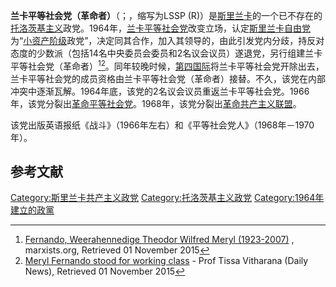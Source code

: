 '''兰卡平等社会党（革命者）'''（{{lang-ta|இலங்கை புரட்சிகர சமசமாசக் கட்சி}}；{{lang-en|Lanka Sama Samaja Party (Revolutionary)}}，缩写为LSSP (R)）是[[斯里兰卡|斯里兰卡]]的一个已不存在的[[托洛茨基主义|托洛茨基主义]]政党。1964年，[[兰卡平等社会党|兰卡平等社会党]]改变立场，认定[[斯里兰卡自由党|斯里兰卡自由党]]为“[[小资产阶级|小资产阶级]]政党”，决定同其合作，加入其领导的{{le|第一次西丽玛沃·班达拉奈克内阁|First Sirimavo Bandaranaike cabinet|政府}}，由此引发党内分歧，持反对态度的少数派（包括14名中央委员会委员和2名议会议员）遂退党，另行组建兰卡平等社会党（革命者）<ref>[https://www.marxists.org/glossary/people/f/e.htm Fernando, Weerahennedige Theodor Wilfred Meryl (1923-2007)] {{Wayback|url=https://www.marxists.org/glossary/people/f/e.htm |date=20201030183625 }}, marxists.org, Retrieved 01 November 2015</ref><ref>[http://archives.dailynews.lk/2011/06/25/news35.asp Meryl Fernando stood for working class] {{Wayback|url=http://archives.dailynews.lk/2011/06/25/news35.asp |date=20151123130850 }} - Prof Tissa Vitharana (Daily News), Retrieved 01 November 2015</ref>。同年较晚时候，[[第四国际|第四国际]]将兰卡平等社会党开除出去，兰卡平等社会党的成员资格由兰卡平等社会党（革命者）接替。不久，该党在内部冲突中逐渐瓦解。1964年底，该党的2名议会议员重返兰卡平等社会党。1966年，该党分裂出[[革命工人党_(斯里兰卡)|革命平等社会党]]。1968年，该党分裂出[[社会主义平等党_(斯里兰卡)|革命共产主义联盟]]。

该党出版英语报纸《战斗》（1966年左右）和《平等社会党人》（1968年－1970年）。

==参考文献==
{{reflist}}

[[Category:斯里兰卡共产主义政党|Category:斯里兰卡共产主义政党]]
[[Category:托洛茨基主义政党|Category:托洛茨基主义政党]]
[[Category:1964年建立的政黨|Category:1964年建立的政黨]]